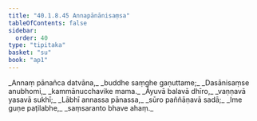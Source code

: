 ```yaml
---
title: "40.1.8.45 Annapānānisaṃsa"
tableOfContents: false
sidebar:
  order: 40
type: "tipitaka"
basket: "su"
book: "ap1"
---
```



<DynamicBreadcrumb />

<Division number="200" book="ap1">

<Paragraph number="4497" type="verses" book="ap1">
_Annaṃ pānañca datvāna,_  
_buddhe saṃghe gaṇuttame;_  
_Dasānisaṃse anubhomi,_  
_kammānucchavike mama._  

</Paragraph>

</Division>
<Division number="201" book="ap1">

<Paragraph number="4498" type="verses" book="ap1">
_Āyuvā balavā dhīro,_  
_vaṇṇavā yasavā sukhī;_  
_Lābhī annassa pānassa,_  
_sūro paññāṇavā sadā;_  
_Ime guṇe paṭilabhe,_  
_saṃsaranto bhave ahaṃ._
</Paragraph>
</Division>